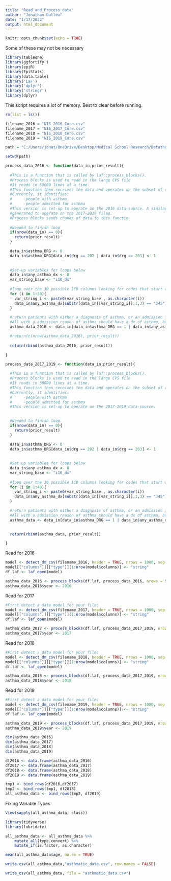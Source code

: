 ---
title: "Read_and_Process_data"
author: "Jonathan Dullea"
date: "1/17/2022"
output: html_document
---

```{r setup, include=FALSE}
knitr::opts_chunk$set(echo = TRUE)
```




Some of these may not be necessary
```{r}
library(tableone)
library(ggfortify )
library(epiR)
library(EpiStats)
library(data.table)
library('LaF')
library('dplyr')
library('stringr')
library(dplyr)
```


This script requires a lot of memory. Best to clear before running. 
```{r}
rm(list = ls())
```



```{r}
filename_2016 = "NIS_2016_Core.csv"
filename_2017 = "NIS_2017_Core.csv"
filename_2018 = "NIS_2018_Core.csv"
filename_2019 = "NIS_2019_Core.csv"

path = "C:/Users/jonat/OneDrive/Desktop/Medical School Research/Datathon/Datasets"

setwd(path)
```


```{r}
process_data_2016 <- function(data_in,prior_result){
  
  #This is a function that is called by laf::process_blocks(). 
  #Process blocks is used to read in the large CVS file
  #It reads in 50000 lines at a time. 
  #This function then receives the data and operates on the subset of rows
  #Currently, it identifies:
  #     -people with asthma
  #     -people admitted for asthma
  #This version is set-up to operate on the 2016 data-source. A similar one is
  #generated to operate on the 2017-2019 files.
  #Process blocks sends chunks of data to this functio 
  
  #Needed to finish loop
  if(nrow(data_in) == 0){
    return(prior_result)
  }

  data_in$asthma_DRG <- 0
  data_in$asthma_DRG[data_in$drg == 202 | data_in$drg == 203] <- 1
  
  
  #Set-up variables for loops below
  data_in$any_asthma_dx <- 0
  var_string_base <- "i10_dx"
  
  #loop over the 30 possible ICD columns looking for codes that start with "J45" which indicated asthma
  for (i in 1:30){
    var_string_i <- paste0(var_string_base , as.character(i))
    data_in$any_asthma_dx[substr(data_in[[var_string_i]],1,3) == "J45"] <- 1
  }

  #return patients with either a diagnosis of asthma, or an admission for asthma
  #All with a admission reason of asthma should have a dx of asthma, but it could be wrong I guess
  asthma_data_2016 <- data_in[data_in$asthma_DRG == 1 | data_in$any_asthma_dx == 1, ]

  #return(c(nrow(asthma_data_2016), prior_result))
  
  return(rbind(asthma_data_2016, prior_result))

}

```

```{r}
process_data_2017_2019 <- function(data_in,prior_result){
  
  #This is a function that is called by laf::process_blocks(). 
  #Process blocks is used to read in the large CVS file
  #It reads in 50000 lines at a time. 
  #This function then receives the data and operates on the subset of rows
  #Currently, it identifies:
  #     -people with asthma
  #     -people admitted for asthma
  #This version is set-up to operate on the 2017-2019 data-source. 

  
  #Needed to finish loop
  if(nrow(data_in) == 0){
    return(prior_result)
  }

  data_in$asthma_DRG <- 0
  data_in$asthma_DRG[data_in$drg == 202 | data_in$drg == 203] <- 1
  
  
  #Set-up variables for loops below
  data_in$any_asthma_dx <- 0
  var_string_base <- "i10_dx"
  
  #loop over the 30 possible ICD columns looking for codes that start with "J45" which indicated asthma
  for (i in 1:40){
    var_string_i <- paste0(var_string_base , as.character(i))
    data_in$any_asthma_dx[substr(data_in[[var_string_i]],1,3) == "J45"] <- 1
  }

  #return patients with either a diagnosis of asthma, or an admission for asthma
  #All with a admission reason of asthma should have a dx of asthma, but it could be wrong I guess
  asthma_data <- data_in[data_in$asthma_DRG == 1 | data_in$any_asthma_dx == 1, ]

  
  return(rbind(asthma_data, prior_result))

}
```


Read for 2016
```{r}
model <- detect_dm_csv(filename_2016, header = TRUE, nrows = 1000, sep = ",")
model[["columns"]][["type"]][1:nrow(model$columns)] <- "string"
df.laf <- laf_open(model)

asthma_data_2016 <- process_blocks(df.laf, process_data_2016, nrows = 50000, progress = TRUE)
asthma_data_2016$year <- 2016
```

Read for 2017
```{r}
#First detect a data model for your file:
model <- detect_dm_csv(filename_2017, header = TRUE, nrows = 1000, sep = ",")
model[["columns"]][["type"]][1:nrow(model$columns)] <- "string"
df.laf <- laf_open(model)

asthma_data_2017 <- process_blocks(df.laf, process_data_2017_2019, nrows = 50000, progress = TRUE)
asthma_data_2017$year <- 2017
```

Read for 2018
```{r}
#First detect a data model for your file:
model <- detect_dm_csv(filename_2018, header = TRUE, nrows = 1000, sep = ",")
model[["columns"]][["type"]][1:nrow(model$columns)] <- "string"
df.laf <- laf_open(model)

asthma_data_2018 <- process_blocks(df.laf, process_data_2017_2019, nrows = 50000, progress = TRUE)
asthma_data_2018$year <- 2018
```

Read for 2019
```{r}
#First detect a data model for your file:
model <- detect_dm_csv(filename_2019, header = TRUE, nrows = 1000, sep = ",")
model[["columns"]][["type"]][1:nrow(model$columns)] <- "string"
df.laf <- laf_open(model)

asthma_data_2019 <- process_blocks(df.laf, process_data_2017_2019, nrows = 50000, progress = TRUE)
asthma_data_2019$year <- 2019
```


```{r}
dim(asthma_data_2016)
dim(asthma_data_2017)
dim(asthma_data_2018)
dim(asthma_data_2019)
```

```{r}
df2016 <- data.frame(asthma_data_2016)
df2017 <- data.frame(asthma_data_2017)
df2018 <- data.frame(asthma_data_2018)
df2019 <- data.frame(asthma_data_2019)

tmp1 <- bind_rows(df2016,df2017)
tmp2 <- bind_rows(tmp1, df2018)
all_asthma_data <- bind_rows(tmp2, df2019)
```


Fixing Variable Types
```{r}
View(sapply(all_asthma_data, class))
```

```{r}
library(tidyverse) 
library(lubridate)
```


```{r}
all_asthma_data <- all_asthma_data %>%
    mutate_all(type.convert) %>%
    mutate_if(is.factor, as.character)

```

```{r}
mean(all_asthma_data$age, na.rm = TRUE)
```


```{r}
write.csv(all_asthma_data,"asthmatic_data.csv", row.names = FALSE)
```

```{r}
write_csv(all_asthma_data, file = "asthmatic_data.csv")
```















